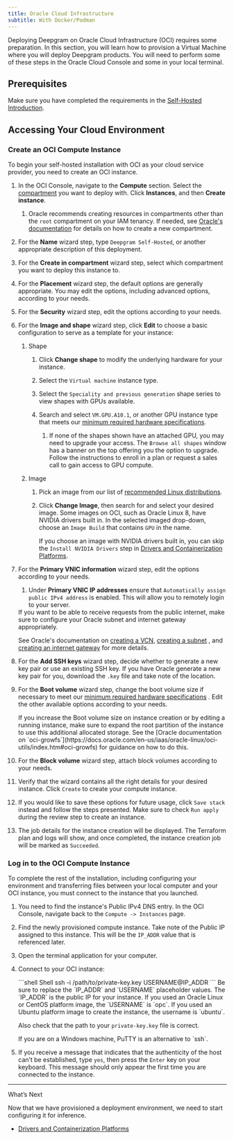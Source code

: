 ```yaml
---
title: Oracle Cloud Infrastructure
subtitle: With Docker/Podman
---
```



Deploying Deepgram on Oracle Cloud Infrastructure (OCI) requires some preparation. In this section, you will learn how to provision a Virtual Machine where you will deploy Deepgram products. You will need to perform some of these steps in the Oracle Cloud Console and some in your local terminal.

## Prerequisites

Make sure you have completed the requirements in the [Self-Hosted Introduction](/docs/self-hosted-introduction#prerequisites).

## Accessing Your Cloud Environment

### Create an OCI Compute Instance

​To begin your self-hosted installation with OCI as your cloud service provider, you need to create an OCI instance.

1. In the OCI Console, navigate to the **Compute** section. Select the [compartment](https://docs.oracle.com/en/cloud/foundation/cloud_architecture/governance/compartments.html#understanding-policies) you want to deploy with. Click **Instances**, and then **Create instance**.

   1. Oracle recommends creating resources in compartments other than the `root` compartment on your IAM tenancy. If needed, see [Oracle's documentation](https://docs.oracle.com/en-us/iaas/Content/Identity/compartments/To_create_a_compartment.htm) for details on how to create a new compartment.

2. For the **Name** wizard step, type `Deepgram Self-Hosted`, or another appropriate description of this deployment.

3. For the **Create in compartment** wizard step, select which compartment you want to deploy this instance to.

4. For the **Placement** wizard step, the default options are generally appropriate. You may edit the options, including advanced options, according to your needs.

5. For the **Security** wizard step, edit the options according to your needs.

6. For the **Image and shape** wizard step, click **Edit** to choose a basic configuration to serve as a template for your instance:

   1. Shape

      1. Click **Change shape** to modify the underlying hardware for your instance.

      2. Select the `Virtual machine` instance type.

      3. Select the `Speciality and previous generation` shape series to view shapes with GPUs available.

      4. Search and select `VM.GPU.A10.1`, or another GPU instance type that meets our [minimum required hardware specifications](/docs/configure-your-private-cloud-environment#hardware-specifications).

         1. If none of the shapes shown have an attached GPU, you may need to upgrade your access. The `Browse all shapes` window has a banner on the top offering you the option to upgrade. Follow the instructions to enroll in a plan or request a sales call to gain access to GPU compute.

   2. Image

      1. Pick an image from our list of [recommended Linux distributions](/docs/configure-your-private-cloud-environment#operating-system).
      2. Click **Change Image**, then search for and select your desired image.
         <Info>
           Some images on OCI, such as Oracle Linux 8, have NVIDIA drivers built in. In the selected imaged drop-down, choose an `Image Build` that contains `GPU` in the name.

           If you choose an image with NVIDIA drivers built in, you can skip the `Install NVIDIA Drivers` step in [Drivers and Containerization Platforms](/docs/drivers-and-containerization-platforms#install-nvidia-drivers).
         </Info>

7. For the **Primary VNIC information** wizard step, edit the options according to your needs.

   1. Under **Primary VNIC IP addresses** ensure that `Automatically assign public IPv4 address` is enabled. This will allow you to remotely login to your server.

   <Info>
     If you want to be able to receive requests from the public internet, make sure to configure your Oracle subnet and internet gateway appropriately.

     See Oracle's documentation on [creating a VCN](https://docs.oracle.com/en-us/iaas/Content/Network/Tasks/create_vcn.htm), [creating a subnet](https://docs.oracle.com/en-us/iaas/Content/Network/Tasks/create_subnet.htm) , and [creating an internet gateway](https://docs.oracle.com/en-us/iaas/Content/Network/Tasks/create-ig.htm) for more details.
   </Info>

8. For the **Add SSH keys** wizard step, decide whether to generate a new key pair or use an existing SSH key. If you have Oracle generate a new key pair for you, download the `.key` file and take note of the location.

9. For the **Boot volume** wizard step, change the boot volume size if necessary to meet our [minimum required hardware specifications](/docs/configure-your-private-cloud-environment#hardware-specifications) . Edit the other available options according to your needs.

   <Warning>
     If you increase the Boot volume size on instance creation or by editing a running instance, make sure to expand the root partition of the instance to use this additional allocated storage. See the [Oracle documentation on `oci-growfs`](https://docs.oracle.com/en-us/iaas/oracle-linux/oci-utils/index.htm#oci-growfs) for guidance on how to do this.
   </Warning>

10. For the **Block volume** wizard step, attach block volumes according to your needs.

11. Verify that the wizard contains all the right details for your desired instance. Click `Create` to create your compute instance.

12. If you would like to save these options for future usage, click `Save stack` instead and follow the steps presented. Make sure to check `Run apply` during the review step to create an instance.

13. The job details for the instance creation will be displayed. The Terraform plan and logs will show, and once completed, the instance creation job will be marked as `Succeeded`.

### Log in to the OCI Compute Instance

To complete the rest of the installation, including configuring your environment and transferring files between your local computer and your OCI instance, you must connect to the instance that you launched.

1. You need to find the instance's Public IPv4 DNS entry. In the OCI Console, navigate back to the `Compute -> Instances` page.

2. Find the newly provisioned compute instance. Take note of the Public IP assigned to this instance. This will be the `IP_ADDR` value that is referenced later.

3. Open the terminal application for your computer.

4. Connect to your OCI instance:

   <CodeGroup>
     ```shell Shell
     ssh -i /path/to/private-key.key USERNAME@IP_ADDR
     ```
   </CodeGroup>

   <Info>
     Be sure to replace the `IP_ADDR` and `USERNAME` placeholder values. The `IP_ADDR` is the public IP for your instance. If you used an Oracle Linux or CentOS platform image, the `USERNAME` is `opc`. If you used an Ubuntu platform image to create the instance, the username is `ubuntu`.

     Also check that the path to your `private-key.key` file is correct.
   </Info>

   <Info>
     If you are on a Windows machine, PuTTY is an alternative to `ssh`.
   </Info>

5. If you receive a message that indicates that the authenticity of the host can’t be established, type `yes`, then press the `Enter` key on your keyboard. This message should only appear the first time you are connected to the instance.

***

What’s Next

Now that we have provisioned a deployment environment, we need to start configuring it for inference.

* [Drivers and Containerization Platforms](/docs/drivers-and-containerization-platforms)
